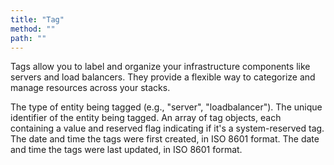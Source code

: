 ```yaml
---
title: "Tag"
method: ""
path: ""
---
```


Tags allow you to label and organize your infrastructure components like servers and load balancers. They provide a flexible way to categorize and manage resources across your stacks.

<Model>
    <ModelProperty name="entity_type" type="string">
        The type of entity being tagged (e.g., "server", "loadbalancer").
    </ModelProperty>
    <ModelProperty name="entity_id" type="string">
        The unique identifier of the entity being tagged.
    </ModelProperty>
    <ModelProperty name="tags" type="array">
        An array of tag objects, each containing a value and reserved flag indicating if it's a system-reserved tag.
    </ModelProperty>
    <ModelProperty name="created_at_iso" type="datetime">
        The date and time the tags were first created, in ISO 8601 format.
    </ModelProperty>
    <ModelProperty name="updated_at_iso" type="datetime">
        The date and time the tags were last updated, in ISO 8601 format.
    </ModelProperty>
</Model>